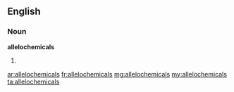 ==English==

===Noun===
'''allelochemicals'''

# {{plural of|allelochemical}}

[[ar:allelochemicals]]
[[fr:allelochemicals]]
[[mg:allelochemicals]]
[[my:allelochemicals]]
[[ta:allelochemicals]]